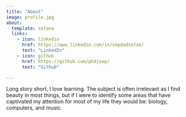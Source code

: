 ```yaml
---
title: "About"
image: profile.jpg
about:
  template: solana
  links:
    - icon: linkedin
      href: https://www.linkedin.com/in/sepdadsetan/
      text: "LinkedIn"
    - icon: github
      href: https://github.com/phdjsep/
      text: "Github"

---
```


Long story short, I love learning. The subject is often irrelevant as I find beauty in most things, but if I were to identify some areas that have captivated my attention for most of my life they would be: biology, computers, and music.

